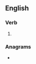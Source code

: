 {{also|änkling}}
==English==

===Verb===
{{head|en|verb form}}

# {{present participle of|ankle|lang=en|nocat=1}}

===Anagrams===
* {{anagrams|en|a=agiklnn|lanking}}